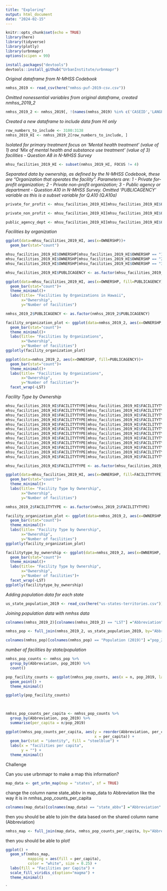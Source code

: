 ```yaml
---
title: "Exploring"
output: html_document
date: "2024-02-15"
---
```


```r
knitr::opts_chunk$set(echo = TRUE)
library(here)
library(tidyverse)
library(plotly)
library(urbnmapr)
options(scipen = 99)
```

```r
install.packages("devtools")
devtools::install_github("UrbanInstitute/urbnmapr")
```


*Original dataframe from N-MHSS Codebook*
```r
nmhss_2019 <- read_csv(here("nmhss-puf-2019-csv.csv"))
```


*Omitted nonessential variables from original dataframe, created nmhss_2019_2*
```r
nmhss_2019_2 <- nmhss_2019[, !(names(nmhss_2019) %in% c('CASEID','LANGPROV','LANG16','LANG_B','LANG1','LANG2','LANG3','LANG21','LANG4','LANG5','LANG6','LANG7','LANG8','LANG24','LANG9','LANG10','LANG22','LANG25','LANG26','LANG11','LANG19','LANG23','LANG12','LANG13','LANG14','LANG15','LANG20','LANG17','LANG18','SMOKINGPOLICY'))]

```


*Created a new dataframe to include data from HI only*
```r
row_numbers_to_include <- 3100:3138
nmhss_2019_HI <- nmhss_2019_2[row_numbers_to_include, ]

```


*Isolated for primary treatment focus on 'Mental health treatment' (value of 1) and 'Mix of mental health and substance use treatment' (value of 3) facilities - Question A8 in N-MHSS Survey*
```r
mhsu_facilities_2019_HI <- subset(nmhss_2019_HI, FOCUS != 4) 

```





*Separated data by ownership, as defined by the N-MHSS Codebook, these are "Organization that operates the facility". Parameters are: 1 - Private for-profit organization; 2 - Private non-profit organization; 3 - Public agency or department - Question A10 in N-MHSS Survey. Omitted 'PUBLICAGENCY' variable as this is a subset variable for Q.A10 (Q.A10a)*
```r
private_for_profit <- mhsu_facilities_2019_HI[mhsu_facilities_2019_HI$OWNERSHP == 1,!(names(mhsu_facilities_2019_HI) %in% c('PUBLICAGENCY', 'FOCUS','OWNERSHP')) ]

```

```r
private_non_profit <- mhsu_facilities_2019_HI[mhsu_facilities_2019_HI$OWNERSHP == 2,!(names(mhsu_facilities_2019_HI) %in% c('PUBLICAGENCY','FOCUS','OWNERSHP')) ]

```

```r
public_agency_dept <- mhsu_facilities_2019_HI[mhsu_facilities_2019_HI$OWNERSHP == 3,!(names(mhsu_facilities_2019_HI) %in% c('FOCUS','OWNERSHP','PUBLICAGENCY')) ]

```


*Facilities by organization* 
```r
ggplot(data=mhsu_facilities_2019_HI, aes(x=OWNERSHP))+
  geom_bar(stat="count")
```
```r
mhsu_facilities_2019_HI$OWNERSHP[mhsu_facilities_2019_HI$OWNERSHP == "1"] <- "Private, for profit organization"
mhsu_facilities_2019_HI$OWNERSHP[mhsu_facilities_2019_HI$OWNERSHP == "2"] <- "Private, non profit organization"
mhsu_facilities_2019_HI$OWNERSHP[mhsu_facilities_2019_HI$OWNERSHP == "3"] <- "Public agency organization"
```



```r
mhsu_facilities_2019_HI$PUBLICAGENCY <- as.factor(mhsu_facilities_2019_HI$PUBLICAGENCY)
```




```r
ggplot(data=mhsu_facilities_2019_HI, aes(x=OWNERSHP, fill=PUBLICAGENCY))+
  geom_bar(stat="count")+
  theme_minimal()+
  labs(title= "Facilities by Organizations in Hawaii",
       x="Ownership",
       y="Number of facilities")
```
```r
nmhss_2019_2$PUBLICAGENCY <- as.factor(nmhss_2019_2$PUBLICAGENCY)
```


```r
facility_organization_plot <- ggplot(data=nmhss_2019_2, aes(x=OWNERSHP, fill=PUBLICAGENCY))+
  geom_bar(stat="count")+
  theme_minimal()+
  labs(title= "Facilities by Organizations",
       x="Ownership",
       y="Number of facilities")
ggplotly(facility_organization_plot)
```


```r
ggplot(data=nmhss_2019_2, aes(x=OWNERSHP, fill=PUBLICAGENCY))+
  geom_bar(stat="count")+
  theme_minimal()+
  labs(title= "Facilities by Organizations",
       x="Ownership",
       y="Number of facilities")+
  facet_wrap(~LST)
```



*Facility Type by Ownership*

```r
mhsu_facilities_2019_HI$FACILITYTYPE[mhsu_facilities_2019_HI$FACILITYTYPE == "1"] <- "Psychiatric hospital"
mhsu_facilities_2019_HI$FACILITYTYPE[mhsu_facilities_2019_HI$FACILITYTYPE == "2"] <- "Separate inpatient psychiatric unit of a general hospital"
mhsu_facilities_2019_HI$FACILITYTYPE[mhsu_facilities_2019_HI$FACILITYTYPE == "3"] <- "Residential treatment center for children"
mhsu_facilities_2019_HI$FACILITYTYPE[mhsu_facilities_2019_HI$FACILITYTYPE == "4"] <- "Residential treatment center for adults"
mhsu_facilities_2019_HI$FACILITYTYPE[mhsu_facilities_2019_HI$FACILITYTYPE == "5"] <- "Other type of residential treatment facility"
mhsu_facilities_2019_HI$FACILITYTYPE[mhsu_facilities_2019_HI$FACILITYTYPE == "6"] <- "Veterans Administration Medical Center"
mhsu_facilities_2019_HI$FACILITYTYPE[mhsu_facilities_2019_HI$FACILITYTYPE == "7"] <- "Community Mental Health Center"
mhsu_facilities_2019_HI$FACILITYTYPE[mhsu_facilities_2019_HI$FACILITYTYPE == "8"] <- "Certified Community Behavioral Health Clinic"
mhsu_facilities_2019_HI$FACILITYTYPE[mhsu_facilities_2019_HI$FACILITYTYPE == "9"] <- "Partial hospitalization/day treatment facility"
mhsu_facilities_2019_HI$FACILITYTYPE[mhsu_facilities_2019_HI$FACILITYTYPE == "10"] <- "Outpatient mental health facility"
mhsu_facilities_2019_HI$FACILITYTYPE[mhsu_facilities_2019_HI$FACILITYTYPE == "11"] <- "Multi-setting mental health facility"
mhsu_facilities_2019_HI$FACILITYTYPE[mhsu_facilities_2019_HI$FACILITYTYPE == "12"] <- "Other"
```

```r
mhsu_facilities_2019_HI$FACILITYTYPE <- as.factor(mhsu_facilities_2019_HI$FACILITYTYPE)
```

```r
ggplot(data=mhsu_facilities_2019_HI, aes(x=OWNERSHP, fill=FACILITYTYPE))+
  geom_bar(stat="count")+
  theme_minimal()+
  labs(title= "Facility Type by Ownership",
       x="Ownership",
       y="Number of facilities")
```


```r
nmhss_2019_2$FACILITYTYPE <- as.factor(nmhss_2019_2$FACILITYTYPE)
```

```r
facility_organization_plot <- ggplot(data=nmhss_2019_2, aes(x=OWNERSHP, fill=FACILITYTYPE))+
  geom_bar(stat="count")+
  theme_minimal()+
  labs(title= "Facility Type by Ownership",
       x="Ownership",
       y="Number of facilities")
ggplotly(facility_organization_plot)
```


```r
facilitytype_by_ownership <- ggplot(data=nmhss_2019_2, aes(x=OWNERSHP, fill=FACILITYTYPE))+
  geom_bar(stat="count")+
  theme_minimal()+
  labs(title= "Facility Type by Ownership",
       x="Ownership",
       y="Number of facilities")+
  facet_wrap(~LST)
ggplotly(facilitytype_by_ownership)
```

*Adding population data for each state*


```r
us_state_population_2019 <- read_csv(here("us-states-territories.csv"))

```
*Joining population data with nmhss data*


```r
colnames(nmhss_2019_2)[colnames(nmhss_2019_2) == "LST"] ="Abbreviation"
```

```r
nmhss_pop <- full_join(nmhss_2019_2, us_state_population_2019, by="Abbreviation")
```

```r
colnames(nmhss_pop)[colnames(nmhss_pop) == "Population (2019)"] ="pop_2019"
```



*number of facilities by state/population*




```r
nmhss_pop_counts <- nmhss_pop %>% 
  group_by(Abbreviation, pop_2019) %>% 
  count()
```



```r
pop_facility_counts <- ggplot(nmhss_pop_counts, aes(x = n, pop_2019, label = Abbreviation)) +
  geom_point() +
  theme_minimal()

ggplotly(pop_facility_counts)
  
  
```

```r
nmhss_pop_counts_per_capita <- nmhss_pop_counts %>% 
  group_by(Abbreviation, pop_2019) %>% 
  summarise(per_capita = n/pop_2019)
```


```r
ggplot(nmhss_pop_counts_per_capita, aes(y = reorder(Abbreviation, per_capita),
                                        x = per_capita)) +
  geom_bar(stat = "identity", fill = "steelblue") +
  labs(x = "facilities per capita",
       y = "") +
  theme_minimal()
```



Challenge 



Can you use urbnmapr to make a map this information?


```r
map_data <- get_urbn_map(map = "states", sf = TRUE)
```

change the column name state_abbv in map_data to Abbreviation like the way it is in nmhss_pop_counts_per_capita

```r
colnames(map_data)[colnames(map_data) == "state_abbv"] ="Abbreviation"
```


then you should be able to join the data based on the shared column name (Abbreviation)

```r
nmhss_map <- full_join(map_data, nmhss_pop_counts_per_capita, by="Abbreviation")
```


then you should be able to plot!

```r

ggplot() +
  geom_sf(nmhss_map,
          mapping = aes(fill = per_capita),
          color = "white", size = 0.25) +
  labs(fill = "Facilities per Capita") + 
  scale_fill_viridis_c(option="magma") + 
  theme_minimal()
```



`

